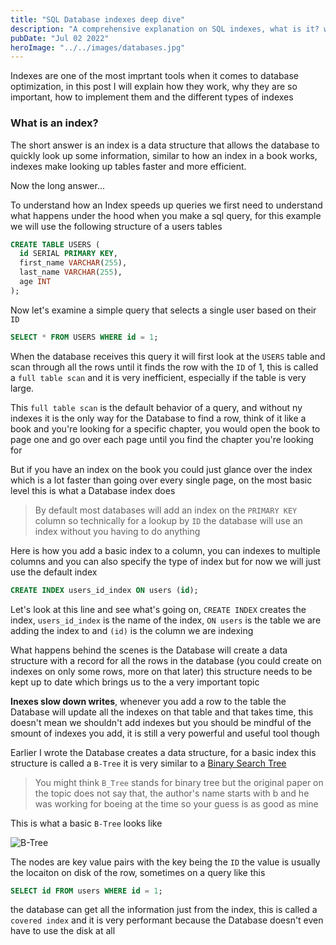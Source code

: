 ```yaml
---
title: "SQL Database indexes deep dive"
description: "A comprehensive explanation on SQL indexes, what is it? why should I use it? how do they work?"
pubDate: "Jul 02 2022"
heroImage: "../../images/databases.jpg"
---
```


Indexes are one of the most imprtant tools when it comes to database optimization, in this post I will explain how they work, why they are so important, how to implement them and the different types of indexes

### What is an index?

The short answer is an index is a data structure that allows the database to quickly look up some information, similar to how an index in a book works, indexes make looking up tables faster and more efficient.

Now the long answer...

To understand how an Index speeds up queries we first need to understand what happens under the hood when you make a sql query, for this example we will use the following structure of a users tables

```sql
CREATE TABLE USERS (
  id SERIAL PRIMARY KEY,
  first_name VARCHAR(255),
  last_name VARCHAR(255),
  age INT
);
```

Now let's examine a simple query that selects a single user based on their `ID`

```sql
SELECT * FROM USERS WHERE id = 1;
```

When the database receives this query it will first look at the `USERS` table and scan through all the rows until it finds the row with the `ID` of 1, this is called a `full table scan` and it is very inefficient, especially if the table is very large.

This `full table scan` is the default behavior of a query, and without ny indexes it is the only way for the Database to find a row, think of it like a book and you're looking for a specific chapter, you would open the book to page one and go over each page until you find the chapter you're looking for

But if you have an index on the book you could just glance over the index which is a lot faster than going over every single page, on the most basic level this is what a Database index does

> By default most databases will add an index on the `PRIMARY KEY` column so technically for a lookup by `ID` the database will use an index without you having to do anything

Here is how you add a basic index to a column, you can indexes to multiple columns and you can also specify the type of index but for now we will just use the default index

```sql
CREATE INDEX users_id_index ON users (id);
```

Let's look at this line and see what's going on, `CREATE INDEX` creates the index, `users_id_index` is the name of the index, `ON users` is the table we are adding the index to and `(id)` is the column we are indexing

What happens behind the scenes is the Database will create a data structure with a record for all the rows in the database (you could create on indexes on only some rows, more on that later) this structure needs to be kept up to date which brings us to the a very important topic

**Inexes slow down writes**, whenever you add a row to the table the Database will update all the indexes on that table and that takes time, this doesn't mean we shouldn't add indexes but you should be mindful of the smount of indexes you add, it is still a very powerful and useful tool though

Earlier I wrote the Database creates a data structure, for a basic index this structure is called a `B-Tree` it is very similar to a [Binary Search Tree](/blog/binary-search-trees)

> You might think `B_Tree` stands for binary tree but the original paper on the topic does not say that, the author's name starts with b and he was working for boeing at the time so your guess is as good as mine

This is what a basic `B-Tree` looks like

![B-Tree](/images/database-indexes/b-tree.png)

The nodes are key value pairs with the key being the `ID` the value is usually the locaiton on disk of the row, sometimes on a query like this

```sql
SELECT id FROM users WHERE id = 1;
```

the database can get all the information just from the index, this is called a `covered index` and it is very performant because the Database doesn't even have to use the disk at all
